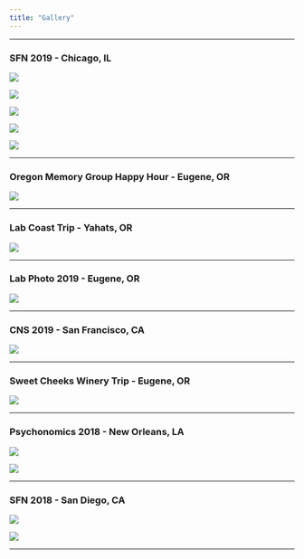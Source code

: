 ```yaml
---
title: "Gallery"
---
```

 ***

### SFN 2019 - Chicago, IL

![](imgs/11.jpg)

![](imgs/12.jpg)

![](imgs/15.jpg)

![](imgs/14.jpg)

![](imgs/13.jpg)

***

### Oregon Memory Group Happy Hour - Eugene, OR

![](imgs/97.jpeg)

***

### Lab Coast Trip - Yahats, OR

![](imgs/98.jpeg)

***

### Lab Photo 2019 - Eugene, OR

![](imgs/10.jpg)

***

### CNS 2019 - San Francisco, CA

![](imgs/2.jpg)

***

### Sweet Cheeks Winery Trip - Eugene, OR

![](imgs/99.jpeg)

***

### Psychonomics 2018 - New Orleans, LA

![](imgs/4.jpeg)

![](imgs/7.jpeg)

***

### SFN 2018 - San Diego, CA

![](imgs/5.jpeg)

![](imgs/6.jpeg)

***

